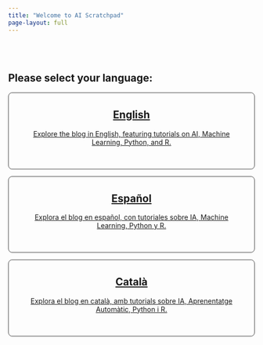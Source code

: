 ```yaml
---
title: "Welcome to AI Scratchpad"
page-layout: full
---
```


<style>
  .language-card {
    border: 1px solid #444;
    border-radius: 8px;
    padding: 2rem;
    text-align: center;
    transition: all 0.2s ease-in-out;
  }
  .language-card:hover {
    transform: scale(1.05);
    border-color: #007bff;
  }
  .language-card h2 {
    margin-top: 0;
  }
  .language-card a {
    text-decoration: none;
    color: inherit;
  }
</style>

<br>
<br>

## Please select your language:

::: {.grid}

::: {.g-col-12 .g-col-md-4}
<a href="/en/">
<div class="language-card">
  <h2>English</h2>
  <p>Explore the blog in English, featuring tutorials on AI, Machine Learning, Python, and R.</p>
</div>
</a>
:::

::: {.g-col-12 .g-col-md-4}
<a href="/es/">
<div class="language-card">
  <h2>Español</h2>
  <p>Explora el blog en español, con tutoriales sobre IA, Machine Learning, Python y R.</p>
</div>
</a>
:::

::: {.g-col-12 .g-col-md-4}
<a href="/cat/">
<div class="language-card">
  <h2>Català</h2>
  <p>Explora el blog en català, amb tutorials sobre IA, Aprenentatge Automàtic, Python i R.</p>
</div>
</a>
:::

:::